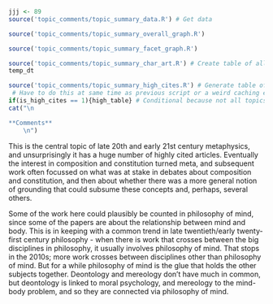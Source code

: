 ```r
jjj <- 89
source('topic_comments/topic_summary_data.R') # Get data
```

```r
source('topic_comments/topic_summary_overall_graph.R')
```

```r
source('topic_comments/topic_summary_facet_graph.R')
```

```r
source('topic_comments/topic_summary_char_art.R') # Create table of all articles in topic
temp_dt
```

```r
source('topic_comments/topic_summary_high_cites.R') # Generate table of highly cited articles. 
 # Have to do this at same time as previous script or a weird caching error occurs.
if(is_high_cites == 1){high_table} # Conditional because not all topics have high cites
cat("\n

**Comments**
	\n")
```

This is the central topic of late 20th and early 21st century metaphysics, and unsurprisingly it has a huge number of highly cited articles. Eventually the interest in composition and constitution turned meta, and subsequent work often focussed on what was at stake in debates about composition and constitution, and then about whether there was a more general notion of grounding that could subsume these concepts and, perhaps, several others.

Some of the work here could plausibly be counted in philosophy of mind, since some of the papers are about the relationship between mind and body. This is in keeping with a common trend in late twentieth/early twenty-first century philosophy - when there is work that crosses between the big disciplines in philosophy, it usually involves philosophy of mind. That stops in the 2010s; more work crosses between disciplines other than philosophy of mind. But for a while philosophy of mind is the glue that holds the other subjects together. Deontology and mereology don't have much in common, but deontology is linked to moral psychology, and mereology to the mind-body problem, and so they are connected via philosophy of mind.